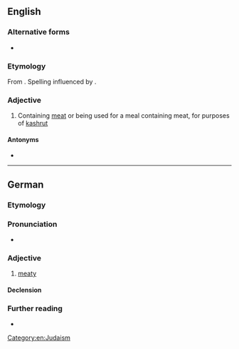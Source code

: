 ==English==

===Alternative forms===
* {{l|en|fleishig}}

===Etymology===
From {{bor|en|yi|פֿליישיק|t=meaty|notext=1}}. Spelling influenced by {{der|en|de|fleischig|t=meaty}}.

===Adjective===
{{en-adj|-}}

# Containing [[meat]] or being used for a meal containing meat, for purposes of [[kashrut]]

====Antonyms====
* {{l|en|milchig}}

[[Category:en:Judaism]]

----

==German==

===Etymology===
{{suffix|Fleisch|gloss1=meat|ig|gloss2=-y|lang=de}}

===Pronunciation===
* {{IPA|/ˈflaɪ̯ʃɪç/|lang=de}}

===Adjective===
{{de-adj|fleischiger|fleischigsten}}

# [[meaty]]

====Declension====
{{de-decl-adj|fleischig|fleischiger|fleischigst}}

===Further reading===
* {{R:Duden}}